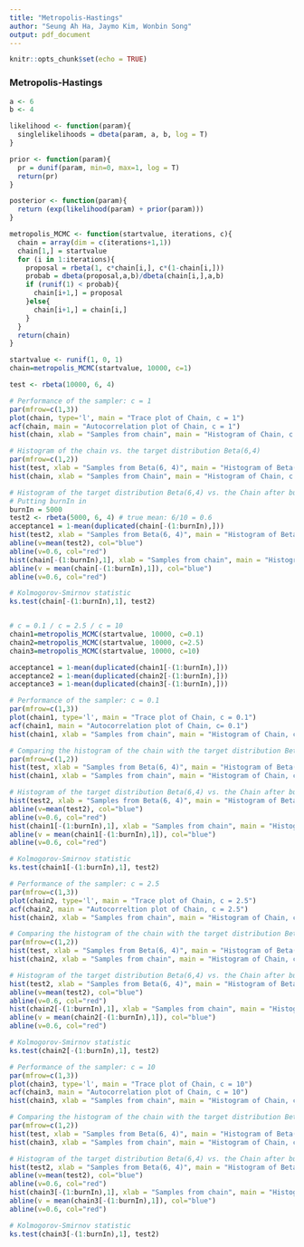 ```yaml
---
title: "Metropolis-Hastings"
author: "Seung Ah Ha, Jaymo Kim, Wonbin Song"
output: pdf_document
---
```


```r
knitr::opts_chunk$set(echo = TRUE)
```

### Metropolis-Hastings
```r
a <- 6
b <- 4

likelihood <- function(param){
  singlelikelihoods = dbeta(param, a, b, log = T)
}

prior <- function(param){
  pr = dunif(param, min=0, max=1, log = T)
  return(pr)
}

posterior <- function(param){
  return (exp(likelihood(param) + prior(param)))
}

metropolis_MCMC <- function(startvalue, iterations, c){
  chain = array(dim = c(iterations+1,1))
  chain[1,] = startvalue
  for (i in 1:iterations){
    proposal = rbeta(1, c*chain[i,], c*(1-chain[i,]))
    probab = dbeta(proposal,a,b)/dbeta(chain[i,],a,b)
    if (runif(1) < probab){
      chain[i+1,] = proposal
    }else{
      chain[i+1,] = chain[i,]
    }
  }
  return(chain)
}

startvalue <- runif(1, 0, 1)
chain=metropolis_MCMC(startvalue, 10000, c=1)

test <- rbeta(10000, 6, 4)

# Performance of the sampler: c = 1
par(mfrow=c(1,3))
plot(chain, type='l', main = "Trace plot of Chain, c = 1")
acf(chain, main = "Autocorrelation plot of Chain, c = 1")
hist(chain, xlab = "Samples from chain", main = "Histogram of Chain, c = 1") 

# Histogram of the chain vs. the target distribution Beta(6,4)
par(mfrow=c(1,2))
hist(test, xlab = "Samples from Beta(6, 4)", main = "Histogram of Beta(6, 4)")
hist(chain, xlab = "Samples from Chain", main = "Histogram of Chain, c = 1")

# Histogram of the target distribution Beta(6,4) vs. the Chain after burnIn
# Putting burnIn in
burnIn = 5000
test2 <- rbeta(5000, 6, 4) # true mean: 6/10 = 0.6
acceptance1 = 1-mean(duplicated(chain[-(1:burnIn),]))
hist(test2, xlab = "Samples from Beta(6, 4)", main = "Histogram of Beta(6, 4)")
abline(v=mean(test2), col="blue")
abline(v=0.6, col="red")
hist(chain[-(1:burnIn),1], xlab = "Samples from chain", main = "Histogram of Chain, c = 1") 
abline(v = mean(chain[-(1:burnIn),1]), col="blue")
abline(v=0.6, col="red")

# Kolmogorov-Smirnov statistic
ks.test(chain[-(1:burnIn),1], test2)


# c = 0.1 / c = 2.5 / c = 10
chain1=metropolis_MCMC(startvalue, 10000, c=0.1)
chain2=metropolis_MCMC(startvalue, 10000, c=2.5)
chain3=metropolis_MCMC(startvalue, 10000, c=10)

acceptance1 = 1-mean(duplicated(chain1[-(1:burnIn),]))
acceptance2 = 1-mean(duplicated(chain2[-(1:burnIn),]))
acceptance3 = 1-mean(duplicated(chain3[-(1:burnIn),]))

# Performance of the sampler: c = 0.1
par(mfrow=c(1,3))
plot(chain1, type='l', main = "Trace plot of Chain, c = 0.1")
acf(chain1, main = "Autocorrelation plot of Chain, c= 0.1")
hist(chain1, xlab = "Samples from chain", main = "Histogram of Chain, c = 0.1") 

# Comparing the histogram of the chain with the target distribution Beta(6,4)
par(mfrow=c(1,2))
hist(test, xlab = "Samples from Beta(6, 4)", main = "Histogram of Beta(6, 4)")
hist(chain1, xlab = "Samples from chain", main = "Histogram of Chain, c = 0.1")

# Histogram of the target distribution Beta(6,4) vs. the Chain after burnIn
hist(test2, xlab = "Samples from Beta(6, 4)", main = "Histogram of Beta(6, 4)")
abline(v=mean(test2), col="blue")
abline(v=0.6, col="red")
hist(chain1[-(1:burnIn),1], xlab = "Samples from chain", main = "Histogram of Chain, c = 1") 
abline(v = mean(chain1[-(1:burnIn),1]), col="blue")
abline(v=0.6, col="red")

# Kolmogorov-Smirnov statistic
ks.test(chain1[-(1:burnIn),1], test2)

# Performance of the sampler: c = 2.5
par(mfrow=c(1,3))
plot(chain2, type='l', main = "Trace plot of Chain, c = 2.5")
acf(chain2, main = "Autocorreltion plot of Chain, c = 2.5")
hist(chain2, xlab = "Samples from chain", main = "Histogram of Chain, c = 2.5")

# Comparing the histogram of the chain with the target distribution Beta(6,4)
par(mfrow=c(1,2))
hist(test, xlab = "Samples from Beta(6, 4)", main = "Histogram of Beta(6, 4)")
hist(chain2, xlab = "Samples from chain", main = "Histogram of Chain, c = 2.5")

# Histogram of the target distribution Beta(6,4) vs. the Chain after burnIn
hist(test2, xlab = "Samples from Beta(6, 4)", main = "Histogram of Beta(6, 4)")
abline(v=mean(test2), col="blue")
abline(v=0.6, col="red")
hist(chain2[-(1:burnIn),1], xlab = "Samples from chain", main = "Histogram of Chain, c = 2.5") 
abline(v = mean(chain2[-(1:burnIn),1]), col="blue")
abline(v=0.6, col="red")

# Kolmogorov-Smirnov statistic
ks.test(chain2[-(1:burnIn),1], test2)

# Performance of the sampler: c = 10
par(mfrow=c(1,3))
plot(chain3, type='l', main = "Trace plot of Chain, c = 10")
acf(chain3, main = "Autocorrelation plot of Chain, c = 10")
hist(chain3, xlab = "Samples from chain", main = "Histogram of Chain, c = 10")

# Comparing the histogram of the chain with the target distribution Beta(6,4)
par(mfrow=c(1,2))
hist(test, xlab = "Samples from Beta(6, 4)", main = "Histogram of Beta(6, 4)")
hist(chain3, xlab = "Samples from chain", main = "Histogram of Chain, c = 10")

# Histogram of the target distribution Beta(6,4) vs. the Chain after burnIn
hist(test2, xlab = "Samples from Beta(6, 4)", main = "Histogram of Beta(6, 4)")
abline(v=mean(test2), col="blue")
abline(v=0.6, col="red")
hist(chain3[-(1:burnIn),1], xlab = "Samples from chain", main = "Histogram of Chain, c = 10") 
abline(v = mean(chain3[-(1:burnIn),1]), col="blue")
abline(v=0.6, col="red")

# Kolmogorov-Smirnov statistic
ks.test(chain3[-(1:burnIn),1], test2)


```

